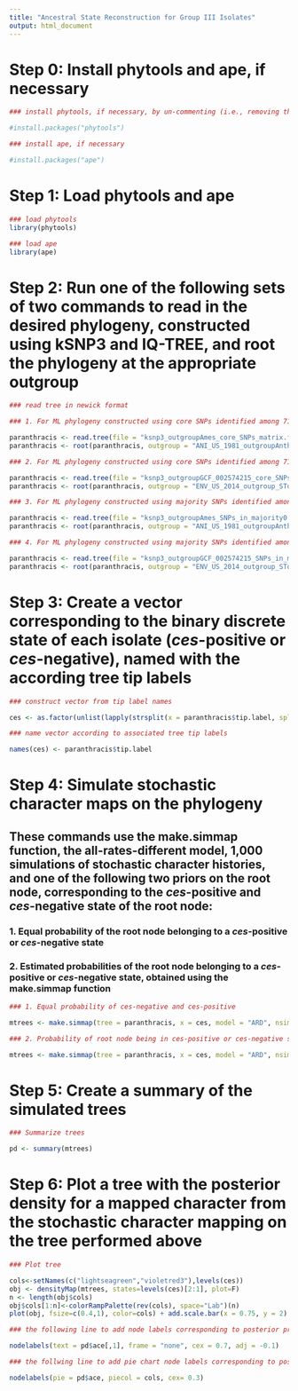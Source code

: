 ```yaml
---
title: "Ancestral State Reconstruction for Group III Isolates"
output: html_document
---
```


# Step 0: Install phytools and ape, if necessary

```r
### install phytools, if necessary, by un-commenting (i.e., removing the leading "#" character) the following command

#install.packages("phytools")

### install ape, if necessary

#install.packages("ape")
```

# Step 1: Load phytools and ape

```r
### load phytools
library(phytools)

### load ape
library(ape)
```

# Step 2: Run one of the following sets of two commands to read in the desired phylogeny, constructed using kSNP3 and IQ-TREE, and root the phylogeny at the appropriate outgroup

```r
### read tree in newick format

### 1. For ML phylogeny constructed using core SNPs identified among 71 Group III B. cereus s.l. genomes, plus outgroup genome B. anthracis. str. Ames

paranthracis <- read.tree(file = "ksnp3_outgroupAmes_core_SNPs_matrix.fasta.treefile")
paranthracis <- root(paranthracis, outgroup = "ANI_US_1981_outgroupAnthracis_ST1_cesNegative_GCF_000007845")

### 2. For ML phylogeny constructed using core SNPs identified among 71 Group III B. cereus s.l. genomes, plus outgroup genome B. cereus s.l. str. AFS057383

paranthracis <- read.tree(file = "ksnp3_outgroupGCF_002574215_core_SNPs_matrix.fasta.treefile")
paranthracis <- root(paranthracis, outgroup = "ENV_US_2014_outgroup_SToutgroup_cesNegative_GCF_002574215")

### 3. For ML phylogeny constructed using majority SNPs identified among 71 Group III B. cereus s.l. genomes, plus outgroup genome B. anthracis. str. Ames

paranthracis <- read.tree(file = "ksnp3_outgroupAmes_SNPs_in_majority0.5_matrix.fasta.treefile")
paranthracis <- root(paranthracis, outgroup = "ANI_US_1981_outgroupAnthracis_ST1_cesNegative_GCF_000007845")

### 4. For ML phylogeny constructed using majority SNPs identified among 71 Group III B. cereus s.l. genomes, plus outgroup genome B. cereus s.l. str. AFS057383

paranthracis <- read.tree(file = "ksnp3_outgroupGCF_002574215_SNPs_in_majority0.5_matrix.fasta.treefile")
paranthracis <- root(paranthracis, outgroup = "ENV_US_2014_outgroup_SToutgroup_cesNegative_GCF_002574215")
```

# Step 3: Create a vector corresponding to the binary discrete state of each isolate (*ces*-positive or *ces*-negative), named with the according tree tip labels

```r
### construct vector from tip label names

ces <- as.factor(unlist(lapply(strsplit(x = paranthracis$tip.label, split = "_"), "[[", 6)))

### name vector according to associated tree tip labels

names(ces) <- paranthracis$tip.label
```

# Step 4: Simulate stochastic character maps on the phylogeny

## These commands use the make.simmap function, the all-rates-different model, 1,000 simulations of stochastic character histories, and one of the following two priors on the root node, corresponding to the *ces*-positive and *ces*-negative state of the root node:

### 1. Equal probability of the root node belonging to a *ces*-positive or *ces*-negative state

### 2. Estimated probabilities of the root node belonging to a *ces*-positive or *ces*-negative state, obtained using the make.simmap function

```r
### 1. Equal probability of ces-negative and ces-positive

mtrees <- make.simmap(tree = paranthracis, x = ces, model = "ARD", nsim = 1000, Q="empirical")

### 2. Probability of root node being in ces-positive or ces-negative state is estimated using make.simmap

mtrees <- make.simmap(tree = paranthracis, x = ces, model = "ARD", nsim = 1000, Q="empirical", pi = "estimated")
```

# Step 5: Create a summary of the simulated trees

```r
### Summarize trees

pd <- summary(mtrees)
```

# Step 6: Plot a tree with the posterior density for a mapped character from the stochastic character mapping on the tree performed above

```r
### Plot tree

cols<-setNames(c("lightseagreen","violetred3"),levels(ces))
obj <- densityMap(mtrees, states=levels(ces)[2:1], plot=F)
n <- length(obj$cols)
obj$cols[1:n]<-colorRampPalette(rev(cols), space="Lab")(n)
plot(obj, fsize=c(0.4,1), color=cols) + add.scale.bar(x = 0.75, y = 2)

### the following line to add node labels corresponding to posterior probability of being in a ces-negative state

nodelabels(text = pd$ace[,1], frame = "none", cex = 0.7, adj = -0.1)

### the follwing line to add pie chart node labels corresponding to posterior probability of being in a particular state

nodelabels(pie = pd$ace, piecol = cols, cex= 0.3)
```